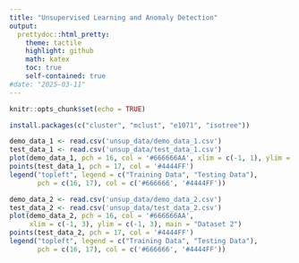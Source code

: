 ```yaml
---
title: "Unsupervised Learning and Anomaly Detection"
output:
  prettydoc::html_pretty:
    theme: tactile 
    highlight: github
    math: katex
    toc: true
    self-contained: true
#date: "2025-03-11"
---
```


```r
knitr::opts_chunk$set(echo = TRUE)
```


```r
install.packages(c("cluster", "mclust", "e1071", "isotree"))
```


```r
demo_data_1 <- read.csv('unsup_data/demo_data_1.csv')
test_data_1 <- read.csv('unsup_data/test_data_1.csv')
plot(demo_data_1, pch = 16, col = '#666666AA', xlim = c(-1, 1), ylim = c(-1, 1), main = "Dataset 1")
points(test_data_1, pch = 17, col = '#4444FF')
legend("topleft", legend = c("Training Data", "Testing Data"), 
       pch = c(16, 17), col = c('#666666', '#4444FF'))

demo_data_2 <- read.csv('unsup_data/demo_data_2.csv')
test_data_2 <- read.csv('unsup_data/test_data_2.csv')
plot(demo_data_2, pch = 16, col = '#666666AA', 
     xlim = c(-1, 3), ylim = c(-1, 3), main = "Dataset 2")
points(test_data_2, pch = 17, col = '#4444FF')
legend("topleft", legend = c("Training Data", "Testing Data"), 
       pch = c(16, 17), col = c('#666666', '#4444FF'))

```